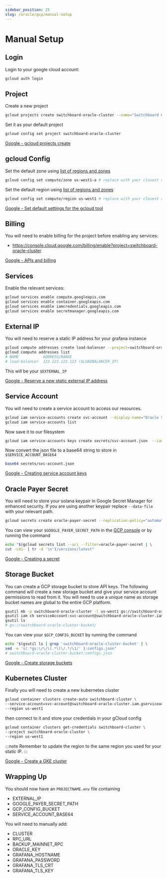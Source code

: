 ```yaml
---
sidebar_position: 25
slug: /oracle/gcp/manual-setup
---
```


# Manual Setup

## Login

Login to your google cloud account:

```bash
gcloud auth login
```

## Project

Create a new project

```bash
gcloud projects create switchboard-oracle-cluster --name="Switchboard Oracle"
```

Set it as your default project

```bash
gcloud config set project switchboard-oracle-cluster
```

[Google - gcloud projects create](https://cloud.google.com/sdk/gcloud/reference/projects/create)

## gcloud Config

Set the default zone using [list of regions and zones](https://cloud.google.com/compute/docs/regions-zones#available)

```bash
gcloud config set compute/zone us-west1-a # replace with your closest region
```

Set the default region using [list of regions and zones](https://cloud.google.com/compute/docs/regions-zones#available)

```bash
gcloud config set compute/region us-west1 # replace with your closest region
```

[Google - Set default settings for the gcloud tool](https://cloud.google.com/kubernetes-engine/docs/quickstart#autopilot)

## Billing

You will need to enable billing for the project before enabling any services:

- https://console.cloud.google.com/billing/enable?project=switchboard-oracle-cluster

[Google - APIs and billing](https://support.google.com/googleapi/answer/6158867?hl=en)

## Services

Enable the relevant services:

```bash
gcloud services enable compute.googleapis.com
gcloud services enable container.googleapis.com
gcloud services enable iamcredentials.googleapis.com
gcloud services enable secretmanager.googleapis.com
```

## External IP

You will need to reserve a static IP address for your grafana instance

```bash
gcloud compute addresses create load-balancer --project=switchboard-oracle-cluster
gcloud compute addresses list
# NAME           ADDRESS/RANGE
# load-balancer  123.123.123.123 ($LOADBALANCER_IP)
```

This will be your `$EXTERNAL_IP`

[Google - Reserve a new static external IP address](https://cloud.google.com/compute/docs/ip-addresses/reserve-static-external-ip-address#reserve_new_static)

## Service Account

You will need to create a service account to access our resources.

```bash
gcloud iam service-accounts create svc-account --display-name="Oracle Service Account"
gcloud iam service-accounts list
```

Now save it to our filesystem

```bash
gcloud iam service-accounts keys create secrets/svc-account.json  --iam-account=svc-account@switchboard-oracle-cluster.iam.gserviceaccount.com
```

Now convert the json file to a base64 string to store in `$SERVICE_ACCOUNT_BASE64`

```bash
base64 secrets/svc-account.json
```

[Google - Creating service account keys](https://cloud.google.com/iam/docs/creating-managing-service-account-keys)

## Oracle Payer Secret

You will need to store your solana keypair in Google Secret Manager for enhanced security. If you are using another keypair replace `--data-file` with your relevant path.

```bash
gcloud secrets create oracle-payer-secret --replication-policy="automatic"  --data-file=secrets/authority-keypair.json
```

You can view your `$GOOGLE_PAYER_SECRET_PATH` in the [GCP console](https://console.cloud.google.com/security/secret-manager/secret/oracle-payer-secret/versions&project=switchboard-oracle-cluster) or by running the command

```bash
echo "$(gcloud secrets list --uri --filter=oracle-payer-secret | \
cut -c41- | tr -d '\n')/versions/latest"
```

[Google - Creating a secret](https://cloud.google.com/secret-manager/docs/creating-and-accessing-secrets)

## Storage Bucket

You can create a GCP storage bucket to store API keys. The following command will create a new storage bucket and give your service account permissions to read from it. You will need to use a unique name as storage bucket names are global to the entire GCP platform.

```bash
gsutil mb -p switchboard-oracle-cluster -l us-west1 gs://switchboard-oracle-cluster-bucket
gsutil iam ch serviceAccount:svc-account@switchboard-oracle-cluster.iam.gserviceaccount.com:legacyBucketReader gs://switchboard-oracle-cluster-bucket
gsutil ls
# gs://switchboard-oracle-cluster-bucket/
```

You can view your `$GCP_CONFIG_BUCKET` by running the command

```bash
echo "$(gsutil ls | grep 'switchboard-oracle-cluster-bucket' | \
sed -e 's/.*gs:\/\/\(.*\)\/.*/\1/' ):configs.json"
# switchboard-oracle-cluster-bucket:configs.json
```

[Google - Create storage buckets](https://cloud.google.com/storage/docs/creating-buckets#storage-create-bucket-gsutil)

## Kubernetes Cluster

Finally you will need to create a new kubernetes cluster

```bash
gcloud container clusters create-auto switchboard-cluster \
--service-account=svc-account@switchboard-oracle-cluster.iam.gserviceaccount.com \
--region us-west1
```

then connect to it and store your credentials in your gCloud config

```bash
gcloud container clusters get-credentials switchboard-cluster \
--project switchboard-oracle-cluster \
--region us-west1
```

:::note
Remember to update the region to the same region you used for your static IP.
:::

[Google - Create a GKE cluster](https://cloud.google.com/kubernetes-engine/docs/quickstart#autopilot)

## Wrapping Up

You should now have an `PROJECTNAME.env` file containing

- EXTERNAL_IP
- GOOGLE_PAYER_SECRET_PATH
- GCP_CONFIG_BUCKET
- SERVICE_ACCOUNT_BASE64

You will need to manually add:

- CLUSTER
- RPC_URL
- BACKUP_MAINNET_RPC
- ORACLE_KEY
- GRAFANA_HOSTNAME
- GRAFANA_PASSWORD
- GRAFANA_TLS_CRT
- GRAFANA_TLS_KEY
